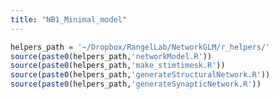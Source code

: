 ```yaml
---
title: "NB1_Minimal_model"
---
```


```r
helpers_path = '~/Dropbox/RangelLab/NetworkGLM/r_helpers/'
source(paste0(helpers_path,'networkModel.R'))
source(paste0(helpers_path,'make_stimtimesk.R'))
source(paste0(helpers_path,'generateStructuralNetwork.R'))
source(paste0(helpers_path,'generateSynapticNetwork.R'))
```
